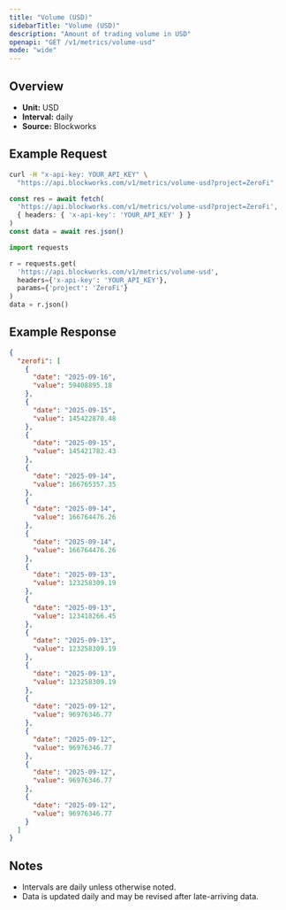 ```yaml
---
title: "Volume (USD)"
sidebarTitle: "Volume (USD)"
description: "Amount of trading volume in USD"
openapi: "GET /v1/metrics/volume-usd"
mode: "wide"
---
```


## Overview

- **Unit:** USD
- **Interval:** daily
- **Source:** Blockworks

## Example Request

<CodeGroup>

```bash cURL
curl -H "x-api-key: YOUR_API_KEY" \
  "https://api.blockworks.com/v1/metrics/volume-usd?project=ZeroFi"
```

```typescript TypeScript
const res = await fetch(
  'https://api.blockworks.com/v1/metrics/volume-usd?project=ZeroFi',
  { headers: { 'x-api-key': 'YOUR_API_KEY' } }
)
const data = await res.json()
```

```python Python
import requests

r = requests.get(
  'https://api.blockworks.com/v1/metrics/volume-usd',
  headers={'x-api-key': 'YOUR_API_KEY'},
  params={'project': 'ZeroFi'}
)
data = r.json()
```

</CodeGroup>

## Example Response

```json
{
  "zerofi": [
    {
      "date": "2025-09-16",
      "value": 59408895.18
    },
    {
      "date": "2025-09-15",
      "value": 145422870.48
    },
    {
      "date": "2025-09-15",
      "value": 145421782.43
    },
    {
      "date": "2025-09-14",
      "value": 166765357.35
    },
    {
      "date": "2025-09-14",
      "value": 166764476.26
    },
    {
      "date": "2025-09-14",
      "value": 166764476.26
    },
    {
      "date": "2025-09-13",
      "value": 123258309.19
    },
    {
      "date": "2025-09-13",
      "value": 123418266.45
    },
    {
      "date": "2025-09-13",
      "value": 123258309.19
    },
    {
      "date": "2025-09-13",
      "value": 123258309.19
    },
    {
      "date": "2025-09-12",
      "value": 96976346.77
    },
    {
      "date": "2025-09-12",
      "value": 96976346.77
    },
    {
      "date": "2025-09-12",
      "value": 96976346.77
    },
    {
      "date": "2025-09-12",
      "value": 96976346.77
    }
  ]
}
```

## Notes
- Intervals are daily unless otherwise noted.
- Data is updated daily and may be revised after late-arriving data.